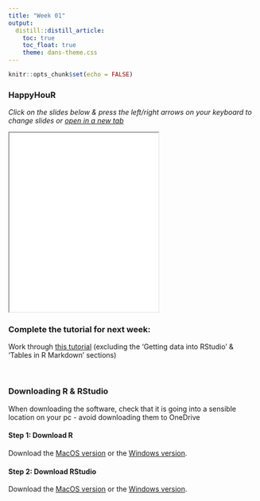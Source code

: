 ```yaml
---
title: "Week 01"
output:
  distill::distill_article:
    toc: true
    toc_float: true
    theme: dans-theme.css
---
```


```r
knitr::opts_chunk$set(echo = FALSE)
```

### HappyHouR 

*Click on the slides below & press the left/right arrows on your keyboard to change slides or [open in a new tab](./fundRmentals_intro/index.html){target="_blank"}*


<iframe id="inlineFrameExample"
    title="Inline Frame Example"
    height="360"
    src="./fundRmentals_intro/index.html">
</iframe>


### Complete the tutorial for next week: 

:::ojtask

Work through [this tutorial](http://milton-the-cat.rocks/learnr/r/r_getting_started/) (excluding the 'Getting data into RStudio' & 'Tables in R Markdown' sections)

:::

<br>


### Downloading R & RStudio

When downloading the software, check that it is going into a sensible location on your pc - avoid downloading them to OneDrive

#### Step 1: Download R

Download the [MacOS version](https://cloud.r-project.org/bin/macosx/R-4.0.2.pkg) or the [Windows version](https://cloud.r-project.org/bin/windows/base/R-4.0.2-win.exe).



#### Step 2: Download RStudio

Download the [MacOS version](https://download1.rstudio.org/desktop/macos/RStudio-1.3.1093.dmg) or the [Windows version](https://download1.rstudio.org/desktop/windows/RStudio-1.3.1093.exe).



